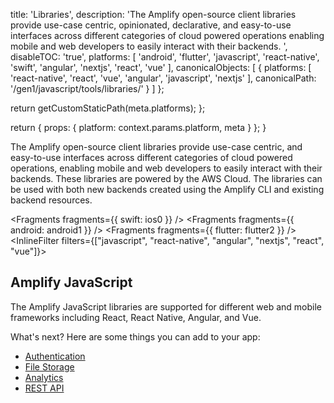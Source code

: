 
  title: 'Libraries',
  description: 'The Amplify open-source client libraries provide use-case centric, opinionated, declarative, and easy-to-use interfaces across different categories of cloud powered operations enabling mobile and web developers to easily interact with their backends. ',
  disableTOC: 'true',
  platforms: [
    'android',
    'flutter',
    'javascript',
    'react-native',
    'swift',
    'angular',
    'nextjs',
    'react',
    'vue'
  ],
  canonicalObjects: [
    {
      platforms: [
        'react-native',
        'react',
        'vue',
        'angular',
        'javascript',
        'nextjs'
      ],
      canonicalPath: '/gen1/javascript/tools/libraries/'
    }
  ]
};

  return getCustomStaticPath(meta.platforms);
};

  return {
    props: {
      platform: context.params.platform,
      meta
    }
  };
}

The Amplify open-source client libraries provide use-case centric, and easy-to-use interfaces across different categories of cloud powered operations, enabling mobile and web developers to easily interact with their backends. These libraries are powered by the AWS Cloud. The libraries can be used with both new backends created using the Amplify CLI and existing backend resources.


<Fragments fragments={{ swift: ios0 }} />
<Fragments fragments={{ android: android1 }} />
<Fragments fragments={{ flutter: flutter2 }} />
<InlineFilter filters={["javascript",  "react-native", "angular", "nextjs", "react", "vue"]}>

## Amplify JavaScript

The Amplify JavaScript libraries are supported for different web and mobile frameworks including React, React Native, Angular, and Vue.

What's next? Here are some things you can add to your app:

- [Authentication](/[platform]/build-a-backend/auth/set-up-auth/)
- [File Storage](/[platform]/build-a-backend/storage/set-up-storage/)
- [Analytics](/[platform]/build-a-backend/more-features/analytics/set-up-analytics/)
- [REST API](/[platform]/build-a-backend/restapi/set-up-rest-api/)

</InlineFilter>
